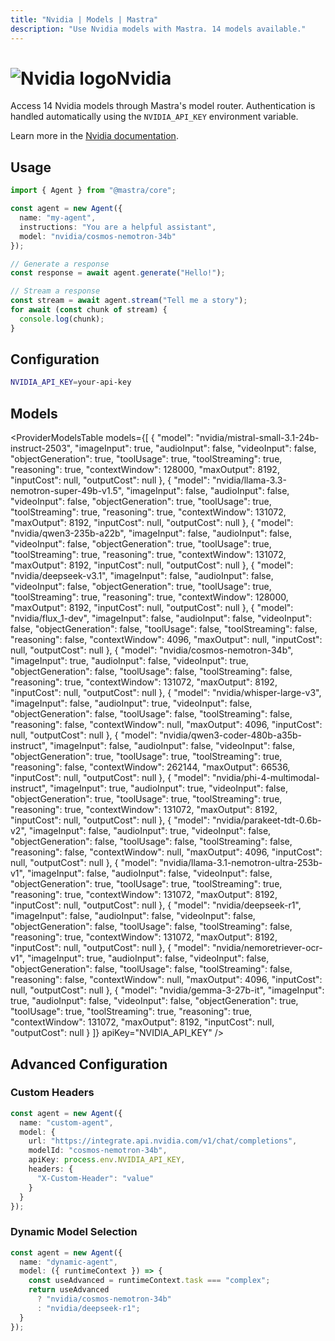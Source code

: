```yaml
---
title: "Nvidia | Models | Mastra"
description: "Use Nvidia models with Mastra. 14 models available."
---
```



# <img src="https://models.dev/logos/nvidia.svg" alt="Nvidia logo" className="inline w-8 h-8 mr-2 align-middle dark:invert dark:brightness-0 dark:contrast-200" />Nvidia

Access 14 Nvidia models through Mastra's model router. Authentication is handled automatically using the `NVIDIA_API_KEY` environment variable.

Learn more in the [Nvidia documentation](https://docs.api.nvidia.com/nim/).

## Usage

```typescript
import { Agent } from "@mastra/core";

const agent = new Agent({
  name: "my-agent",
  instructions: "You are a helpful assistant",
  model: "nvidia/cosmos-nemotron-34b"
});

// Generate a response
const response = await agent.generate("Hello!");

// Stream a response
const stream = await agent.stream("Tell me a story");
for await (const chunk of stream) {
  console.log(chunk);
}
```

## Configuration

```bash
NVIDIA_API_KEY=your-api-key
```

## Models

<ProviderModelsTable 
  models={[
  {
    "model": "nvidia/mistral-small-3.1-24b-instruct-2503",
    "imageInput": true,
    "audioInput": false,
    "videoInput": false,
    "objectGeneration": true,
    "toolUsage": true,
    "toolStreaming": true,
    "reasoning": true,
    "contextWindow": 128000,
    "maxOutput": 8192,
    "inputCost": null,
    "outputCost": null
  },
  {
    "model": "nvidia/llama-3.3-nemotron-super-49b-v1.5",
    "imageInput": false,
    "audioInput": false,
    "videoInput": false,
    "objectGeneration": true,
    "toolUsage": true,
    "toolStreaming": true,
    "reasoning": true,
    "contextWindow": 131072,
    "maxOutput": 8192,
    "inputCost": null,
    "outputCost": null
  },
  {
    "model": "nvidia/qwen3-235b-a22b",
    "imageInput": false,
    "audioInput": false,
    "videoInput": false,
    "objectGeneration": true,
    "toolUsage": true,
    "toolStreaming": true,
    "reasoning": true,
    "contextWindow": 131072,
    "maxOutput": 8192,
    "inputCost": null,
    "outputCost": null
  },
  {
    "model": "nvidia/deepseek-v3.1",
    "imageInput": false,
    "audioInput": false,
    "videoInput": false,
    "objectGeneration": true,
    "toolUsage": true,
    "toolStreaming": true,
    "reasoning": true,
    "contextWindow": 128000,
    "maxOutput": 8192,
    "inputCost": null,
    "outputCost": null
  },
  {
    "model": "nvidia/flux_1-dev",
    "imageInput": false,
    "audioInput": false,
    "videoInput": false,
    "objectGeneration": false,
    "toolUsage": false,
    "toolStreaming": false,
    "reasoning": false,
    "contextWindow": 4096,
    "maxOutput": null,
    "inputCost": null,
    "outputCost": null
  },
  {
    "model": "nvidia/cosmos-nemotron-34b",
    "imageInput": true,
    "audioInput": false,
    "videoInput": true,
    "objectGeneration": false,
    "toolUsage": false,
    "toolStreaming": false,
    "reasoning": true,
    "contextWindow": 131072,
    "maxOutput": 8192,
    "inputCost": null,
    "outputCost": null
  },
  {
    "model": "nvidia/whisper-large-v3",
    "imageInput": false,
    "audioInput": true,
    "videoInput": false,
    "objectGeneration": false,
    "toolUsage": false,
    "toolStreaming": false,
    "reasoning": false,
    "contextWindow": null,
    "maxOutput": 4096,
    "inputCost": null,
    "outputCost": null
  },
  {
    "model": "nvidia/qwen3-coder-480b-a35b-instruct",
    "imageInput": false,
    "audioInput": false,
    "videoInput": false,
    "objectGeneration": true,
    "toolUsage": true,
    "toolStreaming": true,
    "reasoning": false,
    "contextWindow": 262144,
    "maxOutput": 66536,
    "inputCost": null,
    "outputCost": null
  },
  {
    "model": "nvidia/phi-4-multimodal-instruct",
    "imageInput": true,
    "audioInput": true,
    "videoInput": false,
    "objectGeneration": true,
    "toolUsage": true,
    "toolStreaming": true,
    "reasoning": true,
    "contextWindow": 131072,
    "maxOutput": 8192,
    "inputCost": null,
    "outputCost": null
  },
  {
    "model": "nvidia/parakeet-tdt-0.6b-v2",
    "imageInput": false,
    "audioInput": true,
    "videoInput": false,
    "objectGeneration": false,
    "toolUsage": false,
    "toolStreaming": false,
    "reasoning": false,
    "contextWindow": null,
    "maxOutput": 4096,
    "inputCost": null,
    "outputCost": null
  },
  {
    "model": "nvidia/llama-3.1-nemotron-ultra-253b-v1",
    "imageInput": false,
    "audioInput": false,
    "videoInput": false,
    "objectGeneration": true,
    "toolUsage": true,
    "toolStreaming": true,
    "reasoning": true,
    "contextWindow": 131072,
    "maxOutput": 8192,
    "inputCost": null,
    "outputCost": null
  },
  {
    "model": "nvidia/deepseek-r1",
    "imageInput": false,
    "audioInput": false,
    "videoInput": false,
    "objectGeneration": false,
    "toolUsage": false,
    "toolStreaming": false,
    "reasoning": true,
    "contextWindow": 131072,
    "maxOutput": 8192,
    "inputCost": null,
    "outputCost": null
  },
  {
    "model": "nvidia/nemoretriever-ocr-v1",
    "imageInput": true,
    "audioInput": false,
    "videoInput": false,
    "objectGeneration": false,
    "toolUsage": false,
    "toolStreaming": false,
    "reasoning": false,
    "contextWindow": null,
    "maxOutput": 4096,
    "inputCost": null,
    "outputCost": null
  },
  {
    "model": "nvidia/gemma-3-27b-it",
    "imageInput": true,
    "audioInput": false,
    "videoInput": false,
    "objectGeneration": true,
    "toolUsage": true,
    "toolStreaming": true,
    "reasoning": true,
    "contextWindow": 131072,
    "maxOutput": 8192,
    "inputCost": null,
    "outputCost": null
  }
]}
  apiKey="NVIDIA_API_KEY"
/>

## Advanced Configuration

### Custom Headers

```typescript
const agent = new Agent({
  name: "custom-agent",
  model: {
    url: "https://integrate.api.nvidia.com/v1/chat/completions",
    modelId: "cosmos-nemotron-34b",
    apiKey: process.env.NVIDIA_API_KEY,
    headers: {
      "X-Custom-Header": "value"
    }
  }
});
```

### Dynamic Model Selection

```typescript
const agent = new Agent({
  name: "dynamic-agent",
  model: ({ runtimeContext }) => {
    const useAdvanced = runtimeContext.task === "complex";
    return useAdvanced 
      ? "nvidia/cosmos-nemotron-34b"
      : "nvidia/deepseek-r1";
  }
});
```
